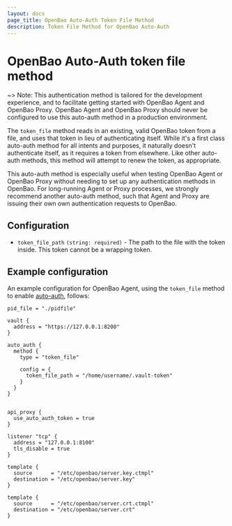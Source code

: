 ```yaml
---
layout: docs
page_title: OpenBao Auto-Auth Token File Method
description: Token File Method for OpenBao Auto-Auth
---
```


# OpenBao Auto-Auth token file method

~> Note: This authentication method is tailored for the development experience,
and to facilitate getting started with OpenBao Agent and OpenBao Proxy. OpenBao Agent and
OpenBao Proxy should never be configured to use this auto-auth method in a production environment.

The `token_file` method reads in an existing, valid OpenBao token from a file, and uses that
token in lieu of authenticating itself. While it's a first class auto-auth method for all intents
and purposes, it naturally doesn't authenticate itself, as it requires a token from elsewhere. Like
other auto-auth methods, this method will attempt to renew the token, as appropriate.

This auto-auth method is especially useful when testing OpenBao Agent or OpenBao Proxy without needing to set up
any authentication methods in OpenBao. For long-running Agent or Proxy processes, we strongly recommend another
auto-auth method, such that Agent and Proxy are issuing their own own authentication requests to OpenBao.

## Configuration

- `token_file_path` `(string: required)` - The path to the file with the token inside. This token cannot be a wrapping token.

## Example configuration

An example configuration for OpenBao Agent, using the `token_file` method to enable [auto-auth](/vault/docs/agent-and-proxy/autoauth), follows:

```hcl
pid_file = "./pidfile"

vault {
  address = "https://127.0.0.1:8200"
}

auto_auth {
  method {
    type = "token_file"

    config = {
      token_file_path = "/home/username/.vault-token"
    }
  }
}


api_proxy {
  use_auto_auth_token = true
}

listener "tcp" {
  address = "127.0.0.1:8100"
  tls_disable = true
}

template {
  source      = "/etc/openbao/server.key.ctmpl"
  destination = "/etc/openbao/server.key"
}

template {
  source      = "/etc/openbao/server.crt.ctmpl"
  destination = "/etc/openbao/server.crt"
}
```
